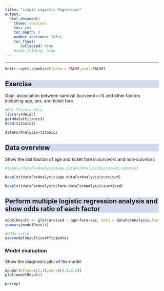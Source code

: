 ```yaml
---
title: "simple Logistic Regression"
output:
  html_document:
    theme: cerulean
    toc: yes
    toc_depth: 3
    number_sections: false
    toc_float: 
       collapsed: true
    #code_folding: hide
---
```


```{=html}
<style>
h2 {
  background-color: #D4DAEC;
}
</style>
```

---
```r

knitr::opts_chunk$set(echo = FALSE,eval=FALSE)

```



## Exercise

Goal: association between survival (survived==1) and other factors including age, sex, and ticket fare.


```r

#Get Titanic data
library(Hmisc)
getHdata(titanic3)
head(titanic3)

dataForAnalysis=titanic3

```


## Data overview

Show the distribution of age and ticket fare in survivors and non-survivors


```r

#tapply(dataForAnalysis$age,dataForAnalysis$survived,summary)

boxplot(dataForAnalysis$age~dataForAnalysis$survived)

boxplot(dataForAnalysis$fare~dataForAnalysis$survived)


```


## Perform multiple logistic regression analysis and show odds ratio of each factor

```r

modelResult <- glm(survived ~ age+fare+sex, data = dataForAnalysis,family = "binomial")
summary(modelResult)

#Odds ratio
exp(modelResult$coefficients)

```

### Model evaluation

Show the diagnostic plot of the model

```r

op=par(mfrow=c(2,2),mar=c(4,4,2,2))
plot(modelResult)

par(op)

```








